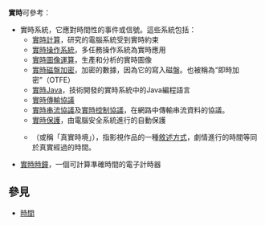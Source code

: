 '''實時'''可參考：

* 實時系統，它應對時間性的事件或信號。這些系統包括：
** [[實時計算|實時計算]]，研究的電腦系統受到實時約束
** [[實時操作系統|實時操作系統]]，多任務操作系統為實時應用
** [[實時圖像運算|實時圖像運算]]，生產和分析的實時圖像
** [[實時磁盤加密|實時磁盤加密]]，加密的數據，因為它的寫入磁盤。也被稱為“即時加密”（OTFE）
** [[實時Java|實時Java]]，技術開發的實時系統中的Java編程語言
** [[實時傳輸協議|實時傳輸協議]]
** [[實時串流協議|實時串流協議]]及[[實時控制協議|實時控制協議]]，在網路中傳輸串流資料的協議。
** [[實時保護|實時保護]]，由電腦安全系統進行的自動保護
** {{Link-en|實時 (影視)|Real time (media)}}（或稱「真實時境」），指影視作品的一種[[敘事學|敘述方式]]，劇情進行的時間等同於真實經過的時間。
* [[實時時鐘|實時時鐘]]，一個可計算準確時間的電子計時器

== 參見 ==

* [[時間|時間]]

{{disambig|cat=二字消歧义}}